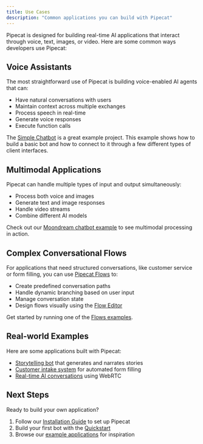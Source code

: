 ```yaml
---
title: Use Cases
description: "Common applications you can build with Pipecat"
---
```


Pipecat is designed for building real-time AI applications that interact through voice, text, images, or video. Here are some common ways developers use Pipecat:

## Voice Assistants

The most straightforward use of Pipecat is building voice-enabled AI agents that can:

- Have natural conversations with users
- Maintain context across multiple exchanges
- Process speech in real-time
- Generate voice responses
- Execute function calls

The [Simple Chatbot](https://github.com/pipecat-ai/pipecat/tree/main/examples/simple-chatbot) is a great example project. This example shows how to build a basic bot and how to connect to it through a few different types of client interfaces.

## Multimodal Applications

Pipecat can handle multiple types of input and output simultaneously:

- Process both voice and images
- Generate text and image responses
- Handle video streams
- Combine different AI models

Check out our [Moondream chatbot example](https://github.com/pipecat-ai/pipecat/tree/main/examples/moondream-chatbot) to see multimodal processing in action.

## Complex Conversational Flows

For applications that need structured conversations, like customer service or form filling, you can use [Pipecat Flows](https://github.com/pipecat-ai/pipecat-flows) to:

- Create predefined conversation paths
- Handle dynamic branching based on user input
- Manage conversation state
- Design flows visually using the [Flow Editor](https://flows.pipecat.ai)

Get started by running one of the [Flows examples](https://github.com/pipecat-ai/pipecat-flows/tree/main/examples).

## Real-world Examples

Here are some applications built with Pipecat:

- [Storytelling bot](https://storytelling-chatbot.fly.dev/) that generates and narrates stories
- [Customer intake system](https://www.youtube.com/watch?v=lDevgsp9vn0) for automated form filling
- [Real-time AI conversations](https://demo.dailybots.ai/) using WebRTC

## Next Steps

Ready to build your own application?

1. Follow our [Installation Guide](/getting-started/installation) to set up Pipecat
2. Build your first bot with the [Quickstart](/getting-started/quickstart)
3. Browse our [example applications](https://github.com/pipecat-ai/pipecat/tree/main/examples) for inspiration
